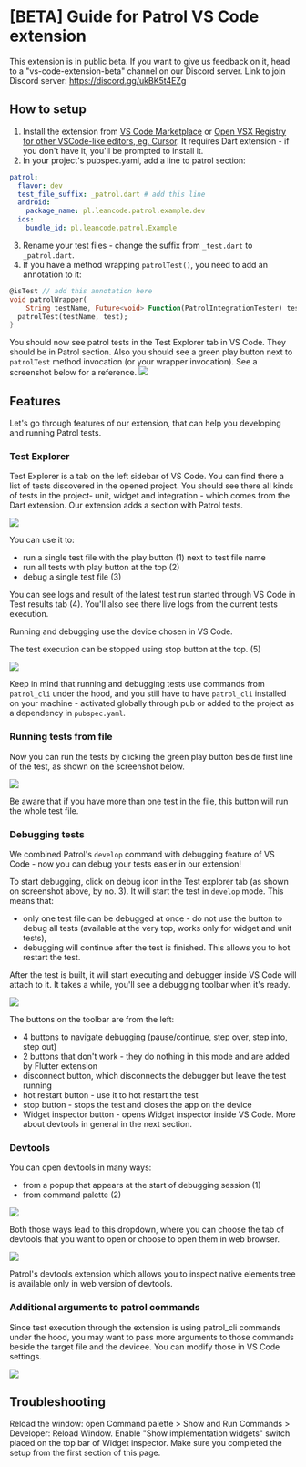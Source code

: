 # \[BETA\] Guide for Patrol VS Code extension

<Warning> This extension is in public beta. If you want to give us feedback on 
it, head to a "vs-code-extension-beta" channel on our Discord server. Link to 
join Discord server: https://discord.gg/ukBK5t4EZg </Warning>

## How to setup

1. Install the extension from [VS Code Marketplace](https://marketplace.visualstudio.com/items?itemName=LeanCode.patrol-vscode) 
or [Open VSX Registry for other VSCode-like editors, eg. Cursor](https://open-vsx.org/extension/LeanCode/patrol-vscode). 
It requires Dart extension - if you don't have it, you'll be prompted to install it.
2. In your project's pubspec.yaml, add a line to patrol section:
```yaml title=pubspec.yaml
patrol:
  flavor: dev
  test_file_suffix: _patrol.dart # add this line
  android:
    package_name: pl.leancode.patrol.example.dev
  ios:
    bundle_id: pl.leancode.patrol.Example
```
3. Rename your test files - change the suffix from `_test.dart` to `_patrol.dart`.
4. If you have a method wrapping `patrolTest()`, you need to add an annotation to it:
```dart title=patrol_wrapper.dart
@isTest // add this annotation here
void patrolWrapper(
    String testName, Future<void> Function(PatrolIntegrationTester) test) {
  patrolTest(testName, test);
}
```

You should now see patrol tests in the Test Explorer tab in VS Code. They should
 be in Patrol section. Also you should see a green play button next to 
 `patrolTest` method invocation (or your wrapper invocation). See a screenshot below for a reference.
<Image src="/assets/vsc-ext-sample.png"/>

## Features

Let's go through features of our extension, that can help you developing and running Patrol tests.

### Test Explorer

Test Explorer is a tab on the left sidebar of VS Code. You can find there a list 
of tests discovered in the opened project. You should see there all kinds of 
tests in the project- unit, widget and integration - which comes from the Dart 
extension. Our extension adds a section with Patrol tests.

<Image src="/assets/vsc-ext-testexplorer.png"/>

You can use it to:
 - run a single test file with the play button (1) next to test file name
 - run all tests with play button at the top (2)
 - debug a single test file (3)

You can see logs and result of the latest test run started through VS Code in 
Test results tab (4). You'll also see there live logs from the current tests execution.

Running and debugging use the device chosen in VS Code. 

The test execution can be stopped using stop button at the top. (5)

<Image src="/assets/vsc-ext-stop-button.png"/>

Keep in mind that running and debugging tests use commands from `patrol_cli` under 
the hood, and you still have to have `patrol_cli` installed on your machine - activated 
globally through pub or added to the project as a dependency in `pubspec.yaml`.

### Running tests from file

Now you can run the tests by clicking the green play button beside first line of the test, as shown on the screenshot below.

<Image src="/assets/vsc-ext-green-play-button.png"/>

Be aware that if you have more than one test in the file, this button will run the whole test file.

### Debugging tests

We combined Patrol's `develop` command with debugging feature of VS Code - now
 you can debug your tests easier in our extension!

To start debugging, click on debug icon in the Test explorer tab (as shown on
 screenshot above, by no. 3). It will start the test in `develop` mode. This
 means that: 
 - only one test file can be debugged at once - do not use the button
 to debug all tests (available at the very top, works only for widget and unit 
 tests),
 - debugging will continue after the test is finished. This allows you to 
 hot restart the test.

After the test is built, it will start executing and debugger inside VS Code
 will attach to it. It takes a while, you'll see a debugging toolbar when it's ready.

<Image src="/assets/vsc-ext-debugging-toolbar.png"/>

The buttons on the toolbar are from the left:
- 4 buttons to navigate debugging (pause/continue, step over, step into, step out)
- 2 buttons that don't work - they do nothing in this mode and are added by Flutter extension
- disconnect button, which disconnects the debugger but leave the test running
- hot restart button - use it to hot restart the test
- stop button - stops the test and closes the app on the device
- Widget inspector button - opens Widget inspector inside VS Code. More about 
  devtools in general in the next section.

### Devtools

You can open devtools in many ways: 
- from a popup that appears at the start of debugging session (1)
- from command palette (2)

<Image src="/assets/vsc-ext-devtools.png"/>

Both those ways lead to this dropdown, where you can choose the tab of devtools
 that you want to open or choose to open them in web browser.

<Image src="/assets/vsc-ext-devtools-dropdown.png"/>

<Info>Patrol's devtools extension which allows you to inspect native elements
 tree is available only in web version of devtools. </Info>

### Additional arguments to patrol commands

Since test execution through the extension is using patrol_cli commands under the hood,
you may want to pass more arguments to those commands beside the target file and the devicee.
You can modify those in VS Code settings.

<Image src="/assets/vsc-ext-additional-args.png"/>

## Troubleshooting

<Accordion title="I created new test but it doesn't appear in test explorer">
  Reload the window: open Command palette > Show and Run Commands > Developer: Reload Window.
</Accordion>

<Accordion title="I don't see any widgets in Widget inspector">
  Enable "Show implementation widgets" switch placed on the top bar of Widget inspector.
</Accordion>

<Accordion title="I have many patrol tests, but none of them are shown in test explorer">
  Make sure you completed the setup from the first section of this page.
</Accordion>
